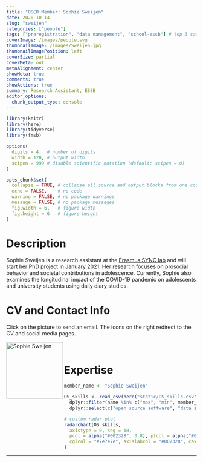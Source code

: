 ```yaml
---
title: "OSCR Member: Sophie Sweijen"
date: 2020-10-14
slug: "sweijen"
categories: ["people"]
tags: ["preregistration", "data management", "school-essb"] # top 3 categories + unique + school
coverImage: /images/people.svg
thumbnailImage: /images/Sweijen.jpg
thumbnailImagePosition: left
coverSize: partial
coverMeta: out
metaAlignment: center
showMeta: true
comments: true
showActions: true
summary: Research Assistant, ESSB
editor_options: 
  chunk_output_type: console
---
```


```r

library(knitr)
library(here)
library(tidyverse)
library(fmsb)

options(
  digits = 4,  # number of digits
  width = 120, # output width
  scipen = 999 # disable scientific notation (default: scipen = 0)
)

opts_chunk$set(
  collapse = TRUE, # collapse all source and output blocks from one code chunk into a single block
  echo = FALSE,    # no code
  warning = FALSE, # no package warnings
  message = FALSE, # no package messages
  fig.width = 6,   # figure width
  fig.height = 6   # figure height
)

```

# Description

Sophie Sweijen is a research assistant at the [Erasmus SYNC lab](https://erasmus-synclab.nl/) and will start her PhD project in January 2021. Her research focuses on prosocial behavior and societal contributions in adolescence. Currently, Sophie also examines the longitudinal impact of the COVID-19 pandemic on adolescents and university students using daily diary studies.

# CV and Contact Info

Click on the picture to send an email. The icons on the right redirect to the CV and social media pages.

<!-- EMAIL -->
<p>
  <a href="mailto:sweijen@essb.eur.nl">
  <img border="0" alt="Sophie Sweijen" src="/images/Sweijen.jpg" width="150" height="150" align="left">
  </a>
</p>

<!-- CV -->
<p align="center">
  <a href="https://www.linkedin.com/in/sophiesweijen/" class="fa fa-file fa-2x" style="color:#00B969;">
  </a>
</p>

<!-- TWITTER -->
<p align="center">
  <a href="https://twitter.com/SSweijen" class="fa fa-twitter fa-2x">
  </a>
</p>

<!-- RESEARCHGATE -->
<p align="center">
  <a href="https://www.researchgate.net/profile/Sophie_Sweijen" class="ai ai-researchgate fa-2x" style="color:#000000;">
  </a>
</p>

<BR>

# Expertise

```r

member_name <- "Sophie Sweijen"

OS_skills <- read_csv(here("static/OS_skills.csv")) %>%
  dplyr::filter(name %in% c("max", "min", member_name)) %>%
  dplyr::select(c("open source software", "data sharing", "data management", "reproducible analysis", "open access", "preregistration"))

# custom radar plot
radarchart(OS_skills,
  axistype = 0, seg = 10,
  pcol = alpha("#002328", 0.8), pfcol = alpha("#00B969", 0.6), plwd = 4, centerzero = TRUE, # polygon
  cglcol = "#7e7e7e", axislabcol = "#002328", caxislabels = seq(0, 10, 2), cglwd = 0.8 # grid
)

```

***


